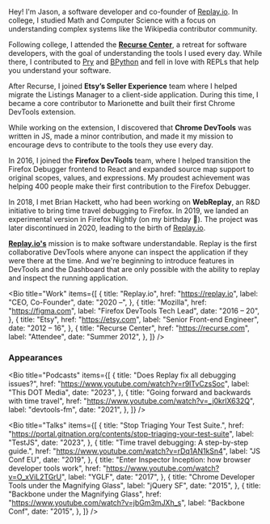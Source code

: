 
Hey! I'm Jason, a software developer and co-founder of [Replay.io](http://replay.io/). In college, I studied Math and Computer Science with a focus on understanding complex systems like the Wikipedia contributor community.

Following college, I attended the **[Recurse Center](https://www.recurse.com/)**, a retreat for software developers, with the goal of understanding the tools I used every day. While there, I contributed to [Pry](https://github.com/pry/pry) and [BPython](https://bpython-interpreter.org/) and fell in love with REPLs that help you understand your software.

After Recurse, I joined **Etsy’s Seller Experience** team where I helped migrate the Listings Manager to a client-side application. During this time, I became a core contributor to Marionette and built their first Chrome DevTools extension. 

While working on the extension, I discovered that **Chrome DevTools** was written in JS, made a minor contribution, and made it my mission to encourage devs to contribute to the tools they use every day.

In 2016, I joined the **Firefox DevTools** team, where I helped transition the Firefox Debugger frontend to React and expanded source map support to original scopes, values, and expressions. My proudest achievement was helping 400 people make their first contribution to the Firefox Debugger. 

In 2018, I met Brian Hackett, who had been working on **WebReplay**, an R&D initiative to bring time travel debugging to Firefox. In 2019, we landed an experimental version in Firefox Nightly (on my birthday 🎂). The project was later discontinued in 2020, leading to the birth of [Replay.io](http://replay.io/).

**[Replay.io's](http://replay.io/)** mission is to make software understandable. Replay is the first collaborative DevTools where anyone can inspect the application if they were there at the time. And we're beginning to introduce features in DevTools and the Dashboard that are only possible with the ability to replay and inspect the running application.

<Bio
  title="Work"
  items={[
    {
      title: "Replay.io",
      href: "https://replay.io",
      label: "CEO, Co-Founder",
      date: "2020 –",
    },
    {
      title: "Mozilla",
      href: "https://figma.com",
      label: "Firefox DevTools Tech Lead",
      date: "2016 – 20",
    },
    {
      title: "Etsy",
      href: "https://etsy.com",
      label: "Senior Front-end Engineer",
      date: "2012 – 16",
    },
    {
      title: "Recurse Center",
      href: "https://recurse.com",
      label: "Attendee",
      date: "Summer 2012",
    },
  ]}
/>

### Appearances



<Bio
  title="Podcasts"
  items={[
    {
      title: "Does Replay fix all debugging issues?",
      href: "https://www.youtube.com/watch?v=r9lTvCzsSoc",
      label: "This DOT Media",
      date: "2023",
    },
    {
      title: "Going forward and backwards with time travel",
      href: "https://www.youtube.com/watch?v=_j0krlX632Q",
      label: "devtools-fm",
      date: "2021",
    },
  ]}
/>


<Bio
  title="Talks"
  items={[
    {
      title: "Stop Triaging Your Test Suite.",
      href: "https://portal.gitnation.org/contents/stop-triaging-your-test-suite",
      label: "TestJS",
      date: "2023",
    },
    {
      title: "Time travel debugging: A step-by-step guide.",
      href: "https://www.youtube.com/watch?v=rDq1AN1kSn4",
      label: "JS Conf EU",
      date: "2019",
    },
    {
      title: "Enter Inspector Inception: how browser developer tools work",
      href: "https://www.youtube.com/watch?v=O_xViL2TGrU",
      label: "YGLF",
      date: "2017",
    },
    {
      title: "Chrome Developer Tools under the Magnifying Glass",
      label: "jQuery SF",
      date: "2015",
    },
    {
      title: "Backbone under the Magnifying Glass",
      href: "https://www.youtube.com/watch?v=jbGm3mJXh_s",
      label: "Backbone Conf",
      date: "2015",
    },
  ]}
/>

